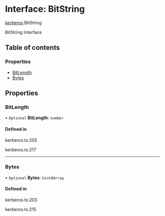 # Interface: BitString

[kerberos](/templates/protocols/javascript/modules/kerberos).BitString

BitString Interface

## Table of contents

### Properties

- [BitLength](/templates/protocols/javascript/modules/kerberos.BitString#bitlength)
- [Bytes](/templates/protocols/javascript/modules/kerberos.BitString#bytes)

## Properties

### BitLength

• `Optional` **BitLength**: `number`

#### Defined in

kerberos.ts:205

kerberos.ts:217

___

### Bytes

• `Optional` **Bytes**: `Uint8Array`

#### Defined in

kerberos.ts:203

kerberos.ts:215

